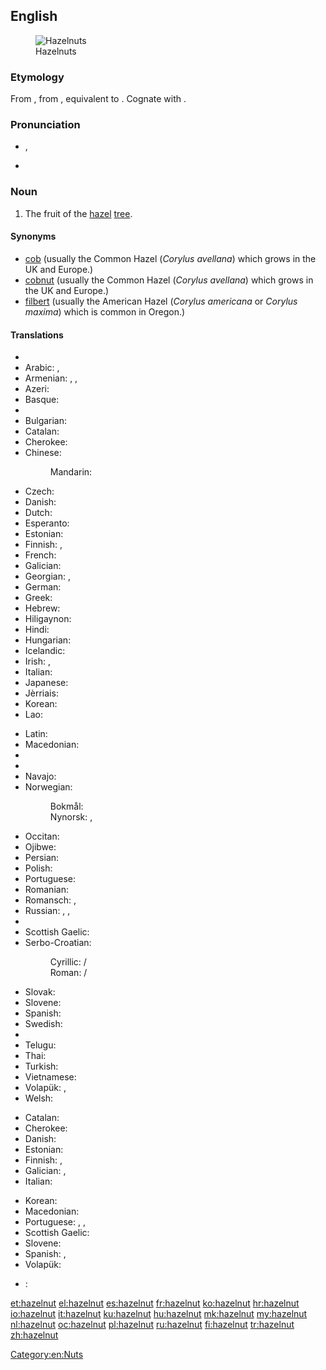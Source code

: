 ==English==
[[Image:Hazelnuts.jpg|thumb|Hazelnuts]]

===Etymology===
From {{etyl|enm|en}} {{term|haselnote|lang=enm}}, from {{etyl|ang|en}} {{term|hæselhnutu||hazelnut|lang=ang}}, equivalent to {{compound|hazel|nut|lang=en|nocat=1}}. Cognate with {{etyl|fy|-}} {{term|hazzenút||hazelnut|lang=fy}}.

===Pronunciation===
* {{IPA|/ˈheɪzəlnʌt/}}, {{X-SAMPA|/"heIz@lnVt/}}
* {{audio|en-us-hazelnut.ogg|Audio (US)}}

===Noun===
{{en-noun}}

# The fruit of the [[hazel]] [[tree]].

====Synonyms====
* [[cob]] (usually the Common Hazel (''Corylus avellana'') which grows in the UK and Europe.)
* [[cobnut]] (usually the Common Hazel (''Corylus avellana'') which grows in the UK and Europe.)
* [[filbert]] (usually the American Hazel (''Corylus americana'' or ''Corylus maxima'') which is common in Oregon.)

====Translations====
{{trans-top|fruit}}
* {{trreq|sq}}
* Arabic: {{t+|ar|بُنْدُق|tr=búnduq|m}} {{qualifier|collective}}, {{t|ar|بُنْدُقَة|tr=búnduqa|f}}
* Armenian: {{t|hy|պնդուկ|tr=pnduk}}, {{t|hy|կաղին|tr=kałin|sc=Armn}}, {{t|hy|տկողին|tr=tkołin|sc=Armn}}
* Azeri: {{t+|az|fındıq}}
* Basque: {{t|eu|hur}}
* {{trreq|bn}}
* Bulgarian: {{t+|bg|лешник|m|tr=léšnik}}
* Catalan: {{t|ca|avellana|f}}
* Cherokee: {{t|chr|ᎠᏳᎩᏛ|tr=ayugidǝ}}
* Chinese:
*: Mandarin: {{t+|cmn|榛子|tr=zhēnzi|sc=Hani}}
* Czech: {{t+|cs|lískový ořech|m}}
* Danish: {{t+|da|hasselnød|c}}
* Dutch: {{t+|nl|hazelnoot|f}}
* Esperanto: {{t|eo|avelo}}
* Estonian: {{t|et|sarapuupähkel}}
* Finnish: {{t+|fi|hasselpähkinä}}, {{t+|fi|pähkinä}}
* French: {{t+|fr|noisette|f}}
* Galician: {{t+|gl|abelá|f}}
* Georgian: {{t|ka|კაკალი|tr=kakali|sc=Geor}}, {{t+|ka|ნიგოზი|tr=nigozi|sc=Geor}}
* German: {{t+|de|Haselnuss|f}}
* Greek: {{t+|el|φουντούκι|n|tr=fountoúki}}
* Hebrew: {{t|he|אלסר|sc=Deva}}
* Hiligaynon: {{t|hil|abelyana|alt=abelyána}}
* Hindi: {{t|hi|हेज़लनट|f|tr=hēzalanaṭa|sc=Deva}}
* Hungarian: {{t+|hu|mogyoró}}
* Icelandic: {{t+|is|heslihneta|f}}
* Irish: {{t|ga|cnó coill|m}}, {{t|ga|cnó gaelach|m}}
* Italian: {{t+|it|nocciola|f}}
* Japanese: {{t|ja|ハシバミ|tr=hashibami}}
* Jèrriais: {{t|roa-jer|codrette|f}}
* Korean: {{t|ko|개암|tr=gaeam|sc=Hang}}
* Lao: {{t|lo|ໝາກຮັດເຊລ|tr=mak had sel|sc=Laoo}}
{{trans-mid}}
* Latin: {{t|la|abellana}}
* Macedonian: {{t|mk|лешник|m|tr=léšnik}}
* {{trreq|ml}}
* {{trreq|mr}}
* Navajo: {{t|nv|neeshchʼíínímazí}}
* Norwegian:
*: Bokmål: {{t|no|hasselnøtt|m|f}}
*: Nynorsk: {{t|nn|haslenøtt|f}}, {{t|nn|hasselnøtt|f}}
* Occitan: {{t+|oc|avelana|f}}
* Ojibwe: {{t|oj|bagaan}}
* Persian: {{t+|fa|فندق}}
* Polish: {{t|pl|orzech laskowy|m}}
* Portuguese: {{t+|pt|avelã|f}}
* Romanian: {{t+|ro|alună|f}}
* Romansch: {{t|rm|nitschola|f}}, {{t|rm|nitschoula|f}}
* Russian: {{t|ru|лесной орех|m|tr=lesnój oréx}}, {{t+|ru|фундук|m|tr=fundúk}}, {{t+|ru|орех|m|tr=oréx}}
* {{trreq|sa}}
* Scottish Gaelic: {{t|gd|cnò challtainn|f}}
* Serbo-Croatian:
*: Cyrillic: {{t|sh|лешник|m|sc=Cyrl}} / {{t|sh|љешник|m|sc=Cyrl}}
*: Roman: {{t|sh|lešnik|m}} / {{t|sh|lješnik|m}}
* Slovak: {{t|sk|lieskový orech|f}}
* Slovene: {{t+|sl|lešnik|m}}
* Spanish: {{t+|es|avellana|f}}
* Swedish: {{t+|sv|hasselnöt|c}}
* {{trreq|ta}}
* Telugu: {{t|te|లేత గోధుమ రంగు టెంకాయ|tr=lEta gOdhuma raMgu TeMkaaya|sc=Telu}}
* Thai: {{t|th|ลูกฮาเซลนัท|tr=lôok haa sennát}}
* Turkish: {{t+|tr|fındık}}
* Vietnamese: {{t|vi|hạt phỉ}}
* Volapük: {{qualifier|Corylus avellana < syn. Corylus tubulosa}} {{t|vo|tuinavaälanöt}}, {{qualifier|kernel}} {{t|vo|vaälanötaker}}
* Welsh: {{t|cy|cneuen gyll|f}}
{{trans-bottom}}

{{trans-top|shrub}}
* Catalan: {{t|ca|avellaner|m}}
* Cherokee: {{t|chr|ᏳᎩᏓ|tr=yugida|sc=Cher}}
* Danish: {{t|da|hassel|c}}
* Estonian: {{t|et|sarapuu}}
* Finnish: {{t+|fi|pähkinäpensas}}, {{t+|fi|euroopanpähkinäpensas}}
* Galician: {{t+|gl|abeleira|f}}, {{t+|gl|abraira|f}}
* Italian: {{t|it|nocciòlo|m}}
{{trans-mid}}
* Korean: {{t+|ko|개암나무|tr=gaeamnamu|sc=Hang}}
* Macedonian: {{t|mk|лешник|m|tr=léšnik}}
* Portuguese: {{t+|pt|aveleira|f}}, {{t+|pt|avelaneira|f}}, {{t+|pt|avelãzeira|f}}
* Scottish Gaelic: {{t|gd|calltainn|f}}
* Slovene: {{t+|sl|leska|f}}
* Spanish: {{t+|es|avellano|m}}, {{t|es|avellanera|f}}
* Volapük: {{qualifier|Corylus avellana < syn. Corylus tubulosa}} {{t|vo|tuinavaäl}}
{{trans-bottom}}

{{checktrans-top}}
* {{ttbc|sh}}: {{t|sh|lješnjak}}
{{trans-bottom}}

[[Category:en:Nuts]]

[[et:hazelnut]]
[[el:hazelnut]]
[[es:hazelnut]]
[[fr:hazelnut]]
[[ko:hazelnut]]
[[hr:hazelnut]]
[[io:hazelnut]]
[[it:hazelnut]]
[[ku:hazelnut]]
[[hu:hazelnut]]
[[mk:hazelnut]]
[[my:hazelnut]]
[[nl:hazelnut]]
[[oc:hazelnut]]
[[pl:hazelnut]]
[[ru:hazelnut]]
[[fi:hazelnut]]
[[tr:hazelnut]]
[[zh:hazelnut]]
